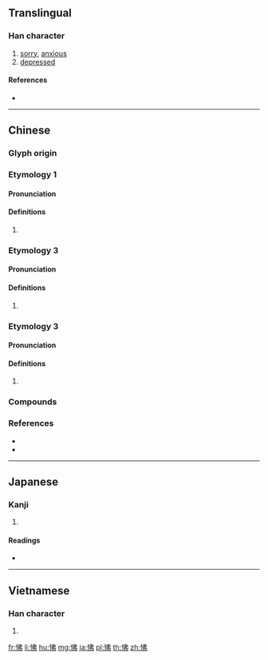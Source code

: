 ==Translingual==

===Han character===
{{Han char|rn=61|rad=心|as=05|sn=8|four=95027|canj=PLLN|ids=⿰忄弗}}

# [[sorry]], [[anxious]]
# [[depressed]]

====References====
* {{Han ref|kx=0382.130|dkj=10486|dj=0712.030|hdz=42288.030|uh=602B|ud=24619|bh=A9CC|bd=43468}}

----

==Chinese==
{{zh-forms}}

===Glyph origin===
{{Han etym}}

===Etymology 1===

====Pronunciation====
{{zh-pron
|m=fú
|c=fat6
|mc=
|oc=
|cat=
}}
{{attention|zh|distribute mc/oc}}

====Definitions====
{{zh-hanzi}}

# {{rfdef|zh}}

===Etymology 3===

====Pronunciation====
{{zh-pron
|m=bèi
|c=bui6
|mc=
|oc=
|cat=
}}

====Definitions====
{{zh-hanzi}}

# {{rfdef|zh}}

===Etymology 3===

====Pronunciation====
{{zh-pron
|m=fèi
|c=fai3
|mc=
|oc=
|cat=
}}

====Definitions====
{{zh-hanzi}}

# {{rfdef|zh}}

===Compounds===
{{zh-der|怫鬱|怫然變色|怫然作色|怫然不悅|怫然|怫恚|怫異}}

===References===
* {{R:twedu|B01072}}
* {{R:yue:Hanzi}}

----

==Japanese==

===Kanji===
{{ja-kanji|grade=|rs=心05}}

# {{defn|lang=ja|sort=心05}}

====Readings====
* {{ja-readings|on=[[ふつ]] (futsu), [[ひ]] (hi), [[はい]] (hai)|kun=[[ふさぐ]] (fusagu), [[いかる]] (ikaru)}}

----

==Vietnamese==

===Han character===
{{vi-readings|rs=心05|hanviet=phật}}

# {{defn|lang=vi|sort=心05}}

[[fr:怫]]
[[li:怫]]
[[hu:怫]]
[[mg:怫]]
[[ja:怫]]
[[pl:怫]]
[[th:怫]]
[[zh:怫]]